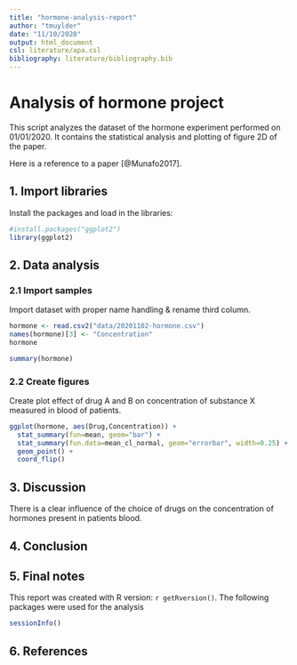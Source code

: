 ```yaml
---
title: "hormone-analysis-report"
author: "tmuylder"
date: "11/10/2020"
output: html_document
csl: literature/apa.csl
bibliography: literature/bibliography.bib
---
```


# Analysis of hormone project

This script analyzes the dataset of the hormone experiment performed on 01/01/2020.
It contains the statistical analysis and plotting of figure 2D of the paper.

Here is a reference to a paper [@Munafo2017].

## 1. Import libraries
Install the packages and load in the libraries:

```r
#install.packages("ggplot2")
library(ggplot2)
```

## 2. Data analysis

### 2.1 Import samples

Import dataset with proper name handling & rename third column. 

```r
hormone <- read.csv2("data/20201102-hormone.csv")
names(hormone)[3] <- "Concentration"
hormone
```


```r
summary(hormone)
```

### 2.2 Create figures
Create plot effect of drug A and B on concentration of substance X measured in blood of patients. 

```r
ggplot(hormone, aes(Drug,Concentration)) +
  stat_summary(fun=mean, geom="bar") +
  stat_summary(fun.data=mean_cl_normal, geom="errorbar", width=0.25) +  
  geom_point() +
  coord_flip()
```


## 3. Discussion
There is a clear influence of the choice of drugs on the concentration of hormones present in patients blood. 

## 4. Conclusion 

## 5. Final notes
This report was created with R version: `r getRversion()`. The following packages were used for the analysis

```r
sessionInfo()
```

## 6. References




